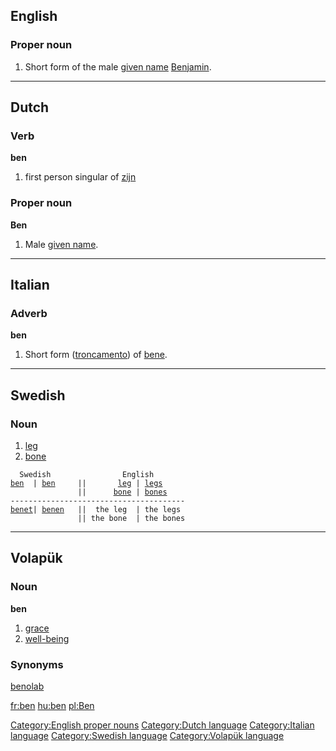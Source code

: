 ==English==
===Proper noun===
#Short form of the male [[given name]] [[Benjamin]].

[[Category:English proper nouns]]
----
==Dutch==
===Verb=== 
'''ben'''

# first person singular of [[zijn]]

===Proper noun===
'''Ben'''

# Male [[given name]].

[[Category:Dutch language]]
----
==Italian==
===Adverb===
'''ben'''

#Short form ([[troncamento]]) of [[bene]].

[[Category:Italian language]]
----

==Swedish==
===Noun===

# [[leg]]
# [[bone]]

   Swedish                English
 [[ben]]  | [[ben]]     ||       [[leg]] | [[legs]]
                ||      [[bone]] | [[bones]]
 ---------------------------------------
 [[benet]]| [[benen]]   ||  the leg  | the legs
                || the bone  | the bones

[[Category:Swedish language]]
----

==Volapük==
===Noun=== 
'''ben'''

# [[grace]]
# [[well-being]]

===Synonyms===
[[benolab]]

[[Category:Volapük language]]

[[fr:ben]]
[[hu:ben]]
[[pl:Ben]]